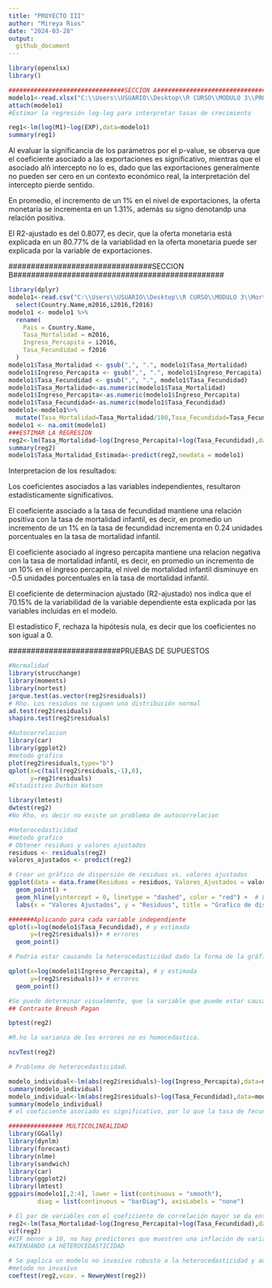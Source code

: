---
title: "PROYECTO III"
author: "Mireya Rios"
date: "2024-03-28"
output:
  github_document
---

```{r}
library(openxlsx)
library()

```

```{r}
################################SECCION A###############################################
modelo1<-read.xlsx("C:\\Users\\USUARIO\\Desktop\\R CURSO\\MODULO 3\\PROYECTO.xlsx")
attach(modelo1)
#Estimar la regresión log-log para interpretar tasas de crecimiento 

reg1<-lm(log(M1)~log(EXP),data=modelo1)
summary(reg1)
```
Al evaluar la significancia de los parámetros por el p-value, se observa que el coeficiente asociado a las exportaciones es significativo, mientras que el asociado alñ intercepto no lo es, dado que las exportaciones generalmente no pueden ser cero en un contexto económico real, la interpretación del intercepto pierde sentido.

En promedio,  el incremento de un 1% en el nivel de exportaciones, la oferta monetaria se incrementa en un 1.31%, además su signo denotandp una relación positiva.

El R2-ajustado es del 0.8077, es decir, que la oferta monetaria está explicada en un 80.77% de la variablidad en la oferta monetaria puede ser explicada por la variable de exportaciones.

################################SECCION B###############################################
```{r}
library(dplyr)
modelo1<-read.csv("C:\\Users\\USUARIO\\Desktop\\R CURSO\\MODULO 3\\MortalityFertilityIncome.csv") %>%
  select(Country.Name,m2016,i2016,f2016)
modelo1 <- modelo1 %>%
  rename(
    Pais = Country.Name,
    Tasa_Mortalidad = m2016,
    Ingreso_Percapita = i2016,
    Tasa_Fecundidad = f2016
  )
modelo1$Tasa_Mortalidad <- gsub(",", ".", modelo1$Tasa_Mortalidad)
modelo1$Ingreso_Percapita <- gsub(",", ".", modelo1$Ingreso_Percapita)
modelo1$Tasa_Fecundidad <- gsub(",", ".", modelo1$Tasa_Fecundidad)
modelo1$Tasa_Mortalidad<-as.numeric(modelo1$Tasa_Mortalidad)
modelo1$Ingreso_Percapita<-as.numeric(modelo1$Ingreso_Percapita)
modelo1$Tasa_Fecundidad<-as.numeric(modelo1$Tasa_Fecundidad)
modelo1<-modelo1%>%
  mutate(Tasa_Mortalidad=Tasa_Mortalidad/100,Tasa_Fecundidad=Tasa_Fecundidad/100)
modelo1 <- na.omit(modelo1)
###ESTIMAR LA REGRESION
reg2<-lm(Tasa_Mortalidad~log(Ingreso_Percapita)+log(Tasa_Fecundidad),data=modelo1)
summary(reg2)
modelo1$Tasa_Mortalidad_Estimada<-predict(reg2,newdata = modelo1)
```
Interpretacion de los resultados:

Los coeficientes asociados a las variables independientes, resultaron estadisticamente significativos.

El coeficiente asociado a la tasa de fecundidad mantiene una relación positiva con la tasa de mortalidad infantil, es decir, en promedio un incremento de un 1% en la tasa de fecundidad incrementa en 0.24 unidades porcentuales en la tasa de mortalidad infantil.

El coeficiente asociado al ingreso percapita mantiene una relacion negativa con la tasa de mortalidad infantil, es decir, en promedio un incremento de un 10% en el ingreso percapita, el nivel de mortalidad infantil disminuye en -0.5 unidades porcentuales en la tasa de mortalidad infantil.

El coeficiente de determinacion ajustado (R2-ajustado) nos indica que el 70.15% de la variabilidad de la variable dependiente esta explicada por las variables incluidas en el modelo.

El estadístico F, rechaza la hipótesis nula, es decir que los coeficientes no son igual a 0.

#########################PRUEBAS DE SUPUESTOS

```{r}
#Normalidad
library(strucchange)
library(moments)
library(nortest)
jarque.test(as.vector(reg2$residuals))
# Rho. Los residuos no siguen una distribución normal
ad.test(reg2$residuals)
shapiro.test(reg2$residuals)
```
```{r}
#Autocorrelacion
library(car)
library(ggplot2)
#metodo grafico
plot(reg2$residuals,type="b")
qplot(x=c(tail(reg2$residuals,-1),0),
      y=reg2$residuals)
#Estadistivo Durbin Watson

library(lmtest)
dwtest(reg2)
#No Rho, es decir no existe un problema de autocorrelacion
```
```{r}
#Heterocedasticidad
#metodo grafico
# Obtener residuos y valores ajustados
residuos <- residuals(reg2)
valores_ajustados <- predict(reg2)

# Crear un gráfico de dispersión de residuos vs. valores ajustados
ggplot(data = data.frame(Residuos = residuos, Valores_Ajustados = valores_ajustados), aes(x = Valores_Ajustados, y = Residuos)) +
  geom_point() +
  geom_hline(yintercept = 0, linetype = "dashed", color = "red") +  # Línea horizontal en y = 0
  labs(x = "Valores Ajustados", y = "Residuos", title = "Grafico de dispersion de residuos vs. valores ajustados")

#######Aplicando para cada variable independiente
qplot(x=log(modelo1$Tasa_Fecundidad), # y estimada
      y=(reg2$residuals))+ # errores
  geom_point()

# Podria estar causando la heterocedasticidad dado la forma de la gráfica.

qplot(x=log(modelo1$Ingreso_Percapita), # y estimada
      y=(reg2$residuals))+ # errores
  geom_point()

#Se puede determinar visualmente, que la variable que puede estar causando la hetero es la tasa de fecundidad.
## Contraste Breush Pagan

bptest(reg2)

#R.ho la varianza de los errores no es homocedastica.

ncvTest(reg2)

# Problema de heterocedasticidad.

modelo_individual<-lm(abs(reg2$residuals)~log(Ingreso_Percapita),data=modelo1)
summary(modelo_individual)
modelo_individual<-lm(abs(reg2$residuals)~log(Tasa_Fecundidad),data=modelo1)
summary(modelo_individual)
# el coeficiente asociado es significativo, por lo que la tasa de fecundidad y el ingreso percapita estan influenciando en el modelo afectando a la heterocedasticidad.

############### MULTICOLINEALIDAD
library(GGally)
library(dynlm)
library(forecast)
library(nlme)
library(sandwich)
library(car)
library(ggplot2)
library(lmtest)
ggpairs(modelo1[,2:4], lower = list(continuous = "smooth"),
        diag = list(continuous = "barDiag"), axisLabels = "none")

# El par de variables con el coeficiente de correlación mayor se da entre la tasa de mortalidad y la tasa de fecundidad, de manera positiva.
reg2<-lm(Tasa_Mortalidad~log(Ingreso_Percapita)+log(Tasa_Fecundidad),data=modelo1)
vif(reg2)
#VIF menor a 10, no hay predictores que muestren una inflación de varianza.
#ATENUANDO LA HETEROCEDASTICIDAD

# Se paplica un modelo no invasivo robusto a la heterocedasticidad y autocorrelación. NeweyWest
#metodo no invasivo
coeftest(reg2,vcov. = NeweyWest(reg2))
```

